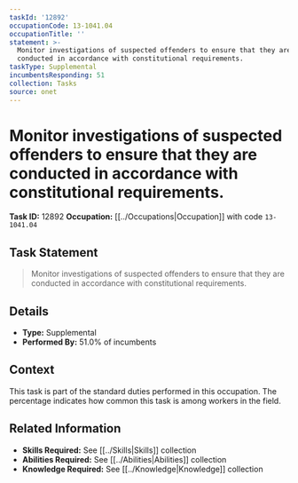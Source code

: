 ```yaml
---
taskId: '12892'
occupationCode: 13-1041.04
occupationTitle: ''
statement: >-
  Monitor investigations of suspected offenders to ensure that they are
  conducted in accordance with constitutional requirements.
taskType: Supplemental
incumbentsResponding: 51
collection: Tasks
source: onet
---
```

# Monitor investigations of suspected offenders to ensure that they are conducted in accordance with constitutional requirements.

**Task ID:** 12892
**Occupation:** [[../Occupations|Occupation]] with code `13-1041.04`

## Task Statement

> Monitor investigations of suspected offenders to ensure that they are conducted in accordance with constitutional requirements.

## Details

- **Type:** Supplemental
- **Performed By:** 51.0% of incumbents

## Context

This task is part of the standard duties performed in this occupation. The percentage indicates how common this task is among workers in the field.

## Related Information

- **Skills Required:** See [[../Skills|Skills]] collection
- **Abilities Required:** See [[../Abilities|Abilities]] collection
- **Knowledge Required:** See [[../Knowledge|Knowledge]] collection
